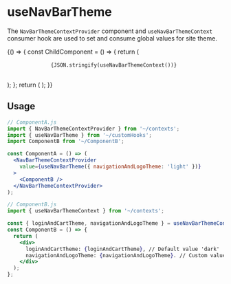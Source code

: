 
<Meta
  title="Contexts/NavBarThemeContext"
  component="NavBarThemeContextProvider"
/>

# useNavBarTheme

The `NavBarThemeContextProvider` component and `useNavBarThemeContext` consumer hook are used to set and consume global values for site theme.

<Canvas>
  <Story name="NavBarThemeContextProvider">
    {() => {
      const ChildComponent = () => {
        return (
          <pre>
            <code>{JSON.stringify(useNavBarThemeContext())}</code>
          </pre>
        );
      };
      return (
        <NavBarThemeContextProvider navigationAndLogoTheme="light">
          <ChildComponent />
        </NavBarThemeContextProvider>
      );
    }}
  </Story>
</Canvas>

## Usage

```jsx
// ComponentA.js
import { NavBarThemeContextProvider } from '~/contexts';
import { useNavBarTheme } from '~/customHooks';
import ComponentB from '~/ComponentB';

const ComponentA = () => (
  <NavBarThemeContextProvider
    value={useNavBarTheme({ navigationAndLogoTheme: 'light' })}
  >
    <ComponentB />
  </NavBarThemeContextProvider>
);

// ComponentB.js
import { useNavBarThemeContext } from '~/contexts';

const { loginAndCartTheme, navigationAndLogoTheme } = useNavBarThemeContext();
const ComponentB = () => {
  return (
    <div>
      loginAndCartTheme: {loginAndCartTheme}, // Default value 'dark'
      navigationAndLogoTheme: {navigationAndLogoTheme}. // Custom value 'light'
    </div>
  );
};
```
